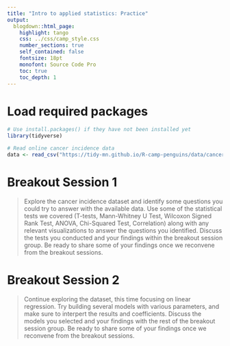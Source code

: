 ```yaml
---
title: "Intro to applied statistics: Practice"
output: 
  blogdown::html_page: 
    highlight: tango
    css: ../css/camp_style.css
    number_sections: true
    self_contained: false
    fontsize: 18pt
    monofont: Source Code Pro
    toc: true
    toc_depth: 1
---
```


<style>
h1 .header-section-number {background: cornflowerblue;}
hr {background: cornflowerblue;}
</style>

# Load required packages 

```r
# Use install.packages() if they have not been installed yet
library(tidyverse)

# Read online cancer incidence data
data <- read_csv("https://tidy-mn.github.io/R-camp-penguins/data/cancer_incidence_data.csv")

```


# Breakout Session 1

> Explore the cancer incidence dataset and identify some questions you
could try to answer with the available data. Use some of the statistical tests 
we covered (T-tests, Mann-Whitney U Test, Wilcoxon Signed Rank Test,
ANOVA, Chi-Squared Test, Correlation) along with any relevant visualizations
to answer the questions you identified. Discuss the tests you conducted
and your findings within the breakout session group. Be ready to share
some of your findings once we reconvene from the breakout sessions.  



# Breakout Session 2

> Continue exploring the dataset, this time focusing on linear regression.
Try building several models with various parameters, and make sure to
interpert the results and coefficients. Discuss the models you selected and
your findings with the rest of the breakout session group. Be ready to share
some of your findings once we reconvene from the breakout sessions.

